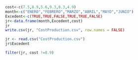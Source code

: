 ```r
cost<-c(7.5,8.9,5.6,9.3,8.3,4.9)
month<-c("ENERO","FEBRERO","MARZO","ABRIL","MAYO","JUNIO")
Excedent<-c(TRUE,TRUE,FALSE,TRUE,TRUE,FALSE)
jr<-data.frame(month,Excedent,cost)
jr
write.csv(jr, "CostProduction.csv", row.names = FALSE)
```
```r
jr <- read.csv("CostProduction.csv")
jr$Excedent
```
```r

filter(jr, cost !=8.9) 
```


